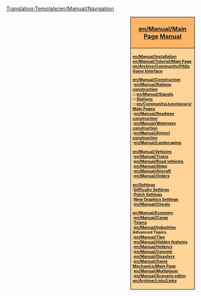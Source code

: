 <noinclude>[[Translation:Template/en/Manual/Navigation]]</noinclude><div style="float:right; padding-left:12px; background:#ffffff;">
<div style="width:160px; border:1px solid #000000; background:#ffb466; padding:5px; -moz-border-radius-topleft:5px; -moz-border-radius-topright:5px; font-size: 12pt;">
<center><strong><font size="3">[[en/Manual/Main Page]] [[en/Manual/Main Page|Manual]]</font></strong></center>
</div>
<div style="width:160px;  border:1px solid black; border-top-width: 0px; background:#ffd496; padding:5px; -moz-border-radius-bottomleft:5px; -moz-border-radius-bottomright:8px; font-size: 8pt; font-weight:bold">
[[en/Manual/Installation]]<br/>
[[en/Manual/Tutorial/Main Page]]<br/>
[[en/Archive/Community/FAQ]]s<br/>
[[en/Manual/Game interface|Game Interface]]

[[en/Manual/Construction]]<br/>
:[[en/Manual/Railway construction]]<br/>
:::[[en/Manual/Signals]]<br/>
:::[[en/Manual/Railway station|Stations]]<br/>
:::[[en/Community/Junctionary/Main Page]]s<br/>
:[[en/Manual/Roadway construction]]<br/>
:[[en/Manual/Waterway construction]]<br/>
:[[en/Manual/Airport construction]]<br/>
:[[en/Manual/Landscaping]]

[[en/Manual/Vehicles]]<br/>
:[[en/Manual/Trains]]<br/>
:[[en/Manual/Road vehicles]]<br/>
:[[en/Manual/Ships]]<br/>
:[[en/Manual/Aircraft]]<br/>
:[[en/Manual/Orders]]

[[en/Settings]]<br/>
:[[en/Archive/Manual/Settings/Difficulty|Difficulty Settings]]<br/>
:[[en/Community/Patches/Patches|Patch Settings]]<br/>
:[[en/Manual/NewGRF|New Graphics Settings]]<br/>
:[[en/Manual/Cheats]]

[[en/Manual/Economy]]<br/>
:[[en/Manual/Cargo]]<br/>
:[[en/Manual/Towns|Towns]]<br/>
:[[en/Manual/Industries]]<br/>

Advanced Topics<br/>
:[[en/Manual/Tips]]<br/>
:[[en/Manual/Hidden features]]<br/>
:[[en/Manual/Hotkeys]]<br/>
:[[en/Manual/Console]]<br/>
:[[en/Manual/Disasters]]<br/>
:[[en/Manual/Game Mechanics/Main Page]]<br/>
:[[en/Manual/Multiplayer]]<br/>
:[[en/Manual/Scenario editor]]<br/>

[[en/Archive/Lists/Links]]
</div>
</div>
<includeonly>[[Category:en/Manual/Manual|{{PAGENAME}}]]</includeonly>
